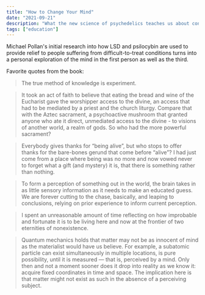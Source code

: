 ```yaml
---
title: "How to Change Your Mind"
date: "2021-09-21"
description: "What the new science of psychedelics teaches us about consciousness, dying, addiction, depression, and transcendence."
tags: ["education"]
---
```


Michael Pollan's initial research into how LSD and psilocybin are used to provide relief to people suffering from difficult-to-treat conditions turns into a personal exploration of the mind in the first person as well as the third.

Favorite quotes from the book:

> The true method of knowledge is experiment.

> It took an act of faith to believe that eating the bread and wine of the Eucharist gave the worshipper access to the divine, an access that had to be mediated by a priest and the church liturgy. Compare that with the Aztec sacrament, a psychoactive mushroom that granted anyone who ate it direct, unmediated access to the divine - to visions of another world, a realm of gods. So who had the more powerful sacrament?

> Everybody gives thanks for “being alive”, but who stops to offer thanks for the bare-bones gerund that come before “alive”? I had just come from a place where being was no more and now vowed never to forget what a gift (and mystery) it is, that there is something rather than nothing.

> To form a perception of something out in the world, the brain takes in as little sensory information as it needs to make an educated guess. We are forever cutting to the chase, basically, and leaping to conclusions, relying on prior experience to inform current perception.

> I spent an unreasonable amount of time reflecting on how improbable and fortunate it is to be living here and now at the frontier of two eternities of nonexistence.

> Quantum mechanics holds that matter may not be as innocent of mind as the materialist would have us believe. For example, a subatomic particle can exist simultaneously in multiple locations, is pure possibility, until it is measured — that is, perceived by a mind. Only then and not a moment sooner does it drop into reality as we know it: acquire fixed coordinates in time and space. The implication here is that matter might not exist as such in the absence of a perceiving subject.
